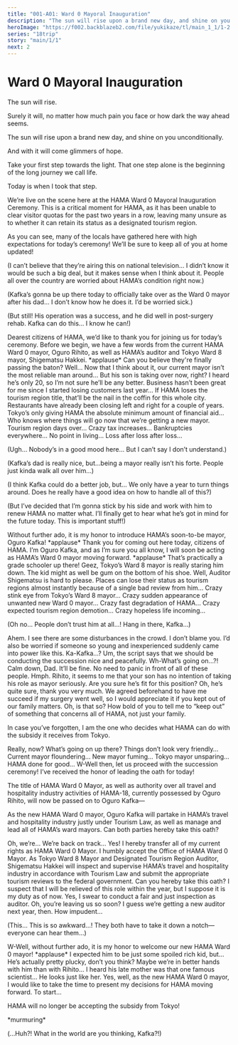 ```yaml
---
title: "001-A01: Ward 0 Mayoral Inauguration"
description: "The sun will rise upon a brand new day, and shine on you unconditionally."
heroImage: "https://f002.backblazeb2.com/file/yukikaze/tl/main_1_1/1-2.jpg"
series: "18trip"
story: "main/1/1"
next: 2
---
```



# Ward 0 Mayoral Inauguration

<StoryImg src="https://f002.backblazeb2.com/file/yukikaze/tl/main_1_1/1-1.jpg" alt="1" />

The sun will rise.

Surely it will, no matter how much pain you face or how dark the way ahead seems.

The sun will rise upon a brand new day, and shine on you unconditionally.

And with it will come glimmers of hope.

Take your first step towards the light. That one step alone is the beginning of the long journey we call life.

Today is when I took that step.

<Divider loc="Ceremony Grounds" />

<StoryImg src="https://f002.backblazeb2.com/file/yukikaze/assets/bg/00_037_000.jpg" alt="Ceremony grounds" type="bg" />

<Bubble character="News Reporter">
We’re live on the scene here at the HAMA Ward 0 Mayoral Inauguration Ceremony. This is a critical moment for HAMA, as it has been unable to clear visitor quotas for the past two years in a row, leaving many unsure as to whether it can retain its status as a designated tourism region.

As you can see, many of the locals have gathered here with high expectations for today’s ceremony! We’ll be sure to keep all of you at home updated!
</Bubble>

<Bubble mc>
<p class="t">(I can’t believe that they’re airing this on national television… I didn’t know it would be such a big deal, but it makes sense when I think about it. People all over the country are worried about HAMA’s condition right now.)</p>

<p class="t">(Kafka’s gonna be up there today to officially take over as the Ward 0 mayor after his dad… I don’t know how he does it. I’d be worried sick.)</p>

<p class="t">(But still! His operation was a success, and he did well in post-surgery rehab. Kafka can do this… I know he can!)</p>
</Bubble>

<Bubble character="Presenter">
Dearest citizens of HAMA, we’d like to thank you for joining us for today’s ceremony. Before we begin, we have a few words from the current HAMA Ward 0 mayor, Oguro Rihito, as well as HAMA’s auditor and Tokyo Ward 8 mayor, Shigematsu Hakkei.
</Bubble>

<Narration>
&ast;applause&ast;
</Narration>

<Bubble character="HAMA Citizen A">
Can you believe they're finally passing the baton? Well… Now that I think about it, our current mayor isn’t the most reliable man around…
</Bubble>

<Bubble character="HAMA Citizen B">
But his son is taking over now, right? I heard he’s only 20, so I’m not sure he’ll be any better.
</Bubble>

<Bubble character="HAMA Citizen C">
Business hasn’t been great for me since I started losing customers last year… If HAMA loses the tourism region title, that’ll be the nail in the coffin for this whole city. Restaurants have already been closing left and right for a couple of years.
</Bubble>

<Bubble character="HAMA Citizen A">
Tokyo’s only giving HAMA the absolute minimum amount of financial aid… Who knows where things will go now that we’re getting a new mayor.
</Bubble>

<Bubble character="HAMA Citizen D">
Tourism region days over… Crazy tax increases… Bankruptcies everywhere… No point in living… Loss after loss after loss…
</Bubble>

<Bubble mc>
<p class="t">(Ugh… Nobody’s in a good mood here… But I can’t say I don’t understand.)</p>

<p class="t">(Kafka’s dad is really nice, but…being a mayor really isn’t his forte. People just kinda walk all over him…)</p>

<p class="t">(I think Kafka could do a better job, but… We only have a year to turn things around. Does he really have a good idea on how to handle all of this?)</p>

<p class="t">(But I’ve decided that I’m gonna stick by his side and work with him to renew HAMA no matter what. I’ll finally get to hear what he’s got in mind for the future today. This is important stuff!)</p>
</Bubble>

<Bubble character="Presenter">
Without further ado, it is my honor to introduce HAMA’s soon-to-be mayor, Oguro Kafka!
</Bubble>

<Narration>
&ast;applause&ast;
</Narration>

<StoryImg src="https://f002.backblazeb2.com/file/yukikaze/tl/main_1_1/1-2.jpg" alt="2" />

<Bubble character="Kafka">
Thank you for coming out here today, citizens of HAMA. I’m Oguro Kafka, and as I’m sure you all know, I will soon be acting as HAMA’s Ward 0 mayor moving forward.
</Bubble>

<Narration>
&ast;applause&ast;
</Narration>

<Bubble character="HAMA Citizen C">
That’s practically a grade schooler up there! Geez, Tokyo’s Ward 8 mayor is really staring him down. The kid might as well be gum on the bottom of his shoe.
</Bubble>

<Bubble character="HAMA Citizen B">
Well, Auditor Shigematsu is hard to please. Places can lose their status as tourism regions almost instantly because of a single bad review from him…
</Bubble>

<Bubble character="HAMA Citizen D">
Crazy stink eye from Tokyo’s Ward 8 mayor… Crazy sudden appearance of unwanted new Ward 0 mayor… Crazy fast degradation of HAMA… Crazy expected tourism region demotion… Crazy hopeless life incoming…
</Bubble>

<Bubble mc>
<p class="t">(Oh no… People don’t trust him at all…! Hang in there, Kafka…)</p>
</Bubble>

<Bubble character="Kafka">
Ahem. I see there are some disturbances in the crowd. I don’t blame you. I’d also be worried if someone so young and inexperienced suddenly came into power like this.
</Bubble>

<Bubble character="Rihito">
Ka-Kafka…? Um, the script says that we should be conducting the succession nice and peacefully. Wh-What’s going on…?!
</Bubble>

<Bubble character="Kafka">
Calm down, Dad. It’ll be fine. No need to panic in front of all of these people.
</Bubble>

<Bubble character="Hakkei">
Hmph. Rihito, it seems to me that your son has no intention of taking his role as mayor seriously. Are you sure he’s fit for this position?
</Bubble>

<Bubble character="Kafka">
Oh, he’s quite sure, thank you very much. We agreed beforehand to have me succeed if my surgery went well, so I would appreciate it if you kept out of our family matters.
</Bubble>

<Bubble character="Hakkei">
Oh, is that so? How bold of you to tell me to “keep out” of something that concerns all of HAMA, not just your family.

In case you’ve forgotten, I am the one who decides what HAMA can do with the subsidy it receives from Tokyo.
</Bubble>

<Bubble character="Kafka">
Really, now?
</Bubble>

<Bubble character="HAMA Citizen A">
What’s going on up there? Things don’t look very friendly…
</Bubble>

<Bubble character="HAMA Citizen D">
Current mayor floundering… New mayor fuming… Tokyo mayor unsparing… HAMA done for good…
</Bubble>

<Bubble character="Presenter">
W-Well then, let us proceed with the succession ceremony! I’ve received the honor of leading the oath for today!

The title of HAMA Ward 0 Mayor, as well as authority over all travel and hospitality industry activities of HAMA-18, currently possessed by Oguro Rihito, will now be passed on to Oguro Kafka&NoBreak;—

As the new HAMA Ward 0 mayor, Oguro Kafka will partake in HAMA’s travel and hospitality industry justly under Tourism Law, as well as manage and lead all of HAMA’s ward mayors. Can both parties hereby take this oath?
</Bubble>

<Bubble character="Rihito">
Oh, we’re… We’re back on track… Yes! I hereby transfer all of my current rights as HAMA Ward 0 Mayor.
</Bubble>

<Bubble character="Kafka">
I humbly accept the Office of HAMA Ward 0 Mayor.
</Bubble>

<Bubble character="Presenter">
As Tokyo Ward 8 Mayor and Designated Tourism Region Auditor, Shigematsu Hakkei will inspect and supervise HAMA’s travel and hospitality industry in accordance with Tourism Law and submit the appropriate tourism reviews to the federal government. Can you hereby take this oath?
</Bubble>

<Bubble character="Hakkei">
I suspect that I will be relieved of this role within the year, but I suppose it is my duty as of now. Yes, I swear to conduct a fair and just inspection as auditor.
</Bubble>

<Bubble character="Kafka">
Oh, you’re leaving us so soon? I guess we’re getting a new auditor next year, then.
</Bubble>

<Bubble character="Hakkei">
How impudent…
</Bubble>

<Bubble mc>
<p class="t">(This… This is so awkward…! They both have to take it down a notch—everyone can hear them…)</p>
</Bubble>

<Bubble character="Presenter">
W-Well, without further ado, it is my honor to welcome our new HAMA Ward 0 mayor!
</Bubble>

<Narration>
&ast;applause&ast;
</Narration>

<Bubble character="HAMA Citizen B">
I expected him to be just some spoiled rich kid, but… He’s actually pretty plucky, don’t you think?
</Bubble>

<Bubble character="HAMA Citizen A">
Maybe we’re in better hands with him than with Rihito…
</Bubble>

<Bubble character="HAMA Citizen B">
I heard his late mother was that one famous scientist… He looks just like her.
</Bubble>

<Bubble character="Kafka">
Yes, well, as the new HAMA Ward 0 mayor, I would like to take the time to present my decisions for HAMA moving forward. To start…

HAMA will no longer be accepting the subsidy from Tokyo!
</Bubble>

<Narration>
&ast;murmuring&ast;
</Narration>

<Bubble mc>
<p class="t">(...Huh?! What in the world are you thinking, Kafka?!)</p>
</Bubble>
